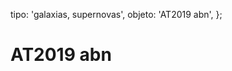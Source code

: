 
  tipo: 'galaxias, supernovas',
  objeto: 'AT2019 abn',
};

# AT2019 abn

<Imagen
  src="registro/ngc-5194_20190302_m51.jpg"
  fecha="20190302"
/>
